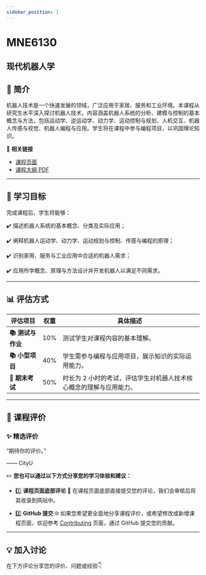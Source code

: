 ```yaml
---
sidebar_position: 1
---
```


# MNE6130
## 现代机器人学

## **📘 简介**
机器人技术是一个快速发展的领域，广泛应用于家居、服务和工业环境。本课程从研究生水平深入探讨机器人技术，内容涵盖机器人系统的分析、建模与控制的基本概念与方法，包括运动学、逆运动学、动力学、运动控制与规划、人机交互、机器人传感与视觉、机器人编程与应用。学生将在课程中参与编程项目，以巩固理论知识。

🔗 **相关链接**
- [课程页面](https://www.cityu.edu.hk/catalogue/pg/202425/course/MNE6130.htm)
- [课程大纲 PDF](https://www.cityu.edu.hk/catalogue/pg/202425/course/MNE6130.pdf)

---

## **🎯 学习目标**

完成课程后，学生将能够：

✔️ 描述机器人系统的基本概念、分类及实际应用；

✔️ 阐释机器人运动学、动力学、运动规划与控制、传感与编程的原理；

✔️ 识别家用、服务与工业应用中合适的机器人需求；

✔️ 应用所学概念、原理与方法设计并开发机器人以满足不同需求。

---

## **📊 评估方式**

| **评估项目**           | **权重** | **具体描述**                                                                                       |
|-----------------------|---------|---------------------------------------------------------------------------------------------------|
| **📚 测试与作业**       | 10%     | 测试学生对课程内容的基本理解。                                                                     |
| **📚 小型项目**         | 40%     | 学生需参与编程与应用项目，展示知识的实际运用能力。                                                 |
| **📖 期末考试**         | 50%     | 时长为 2 小时的考试，评估学生对机器人技术核心概念的理解与应用能力。                                |

---

## **💬 课程评价**

### ✨ **精选评价**
<div className={commentStyles.commentBox}>
    <p className={commentStyles.commentText}>
        “期待你的评价。”
    </p>
    <p className={commentStyles.commentAuthor}>—— CityU</p>
</div>

✏️ **您也可以通过以下方式分享您的学习体验和建议：**

- 1️⃣ **课程页面底部评论**
💬 在课程页面底部直接提交您的评论，我们会审核后将其收录到网站中。

- 2️⃣ **GitHub 提交**
🌐 如果您希望更全面地分享课程评价，或希望修改或新增课程页面，欢迎参考 [Contributing](https://penjc.github.io/CityU/contributing) 页面，通过 GitHub 提交您的贡献。

---

## **💡 加入讨论**

在下方评论分享您的评价、问题或经验👇
<Utterances />